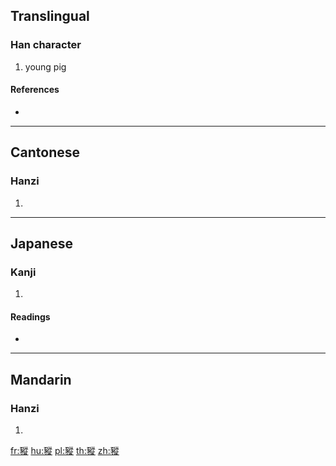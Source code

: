 {{character info/new}}
==Translingual==

===Han character===
{{Han char|rn=152|rad=豕|as=11|sn=18|four=18281|canj=MOHOO}}

# young pig

====References====
* {{Han ref|kx=1199.020|dkj=36453|dj=1661.090|hdz=63619.110|uh=8C75|ud=35957|bh=F0EF|bd=61679}}

----

==Cantonese==

===Hanzi===
{{yue-hanzi|jyut=|y=jung1}}

# {{defn|lang=yue|sort=豕11}}

----

==Japanese==

===Kanji===
{{ja-kanji|grade=|rs=豕11}}

# {{defn|lang=ja|sort=豕11}}

====Readings====
* {{ja-readings|on=[[そう]] (sō), [[す]] (su), [[しょう]] (shō), [[しゅ]] (shu)|kun=[[いのこ]] (inoko)|nanori=}}

----

==Mandarin==

===Hanzi===
{{cmn-hanzi|pin=[[zōng]] ([[zong1]])|wg=tsung<sup>1</sup>}}

# {{defn|lang=cmn|sort=豕11}}

[[fr:豵]]
[[hu:豵]]
[[pl:豵]]
[[th:豵]]
[[zh:豵]]